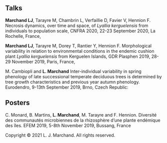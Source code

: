 ##  
##  
## __Talks__

__Marchand LJ__, Tarayre M, Chambrin L, Verfaillie D, Favier V, Hennion F. Necrosis dynamics, over time and space, of _Lyallia kerguelensis_ from individuals to population scale, CNFRA 2020, 22-23 September 2020, La Rochelle, France,


__Marchand LJ__, Tarayre M, Dorey T, Rantier Y, Hennion F. Morphological variability in relation to environmental conditions in the endemic cushion plant _Lyallia kerguelensis_ from Kerguelen Islands, GDR Plasphen 2019, 28-29 November 2019, Paris, France,


M. Cambiopli and __L. Marchand__   Inter-individual variability in spring phenology of late successional temperate deciduous trees is determined by tree growth characteristics and previous year autumn phenology. Eurodendro, 9-13th September  2019, Brno, Czech Republic:


## __Posters__ 

C. Monard, B. Martins, __L. Marchand__, M. Tarayre and F. Hennion. Diversité des communautés microbiennes de la  rhizosphère d’une plante endémique des îles. EFEM 2019, 5-8th November 2019, Bussang, France

<p>Copyright &copy; 2021 L. J. Marchand. All rights reserved.</p>
